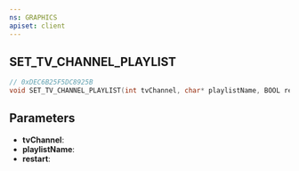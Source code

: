 ```yaml
---
ns: GRAPHICS
apiset: client
---
```

## SET_TV_CHANNEL_PLAYLIST

```c
// 0xDEC6B25F5DC8925B
void SET_TV_CHANNEL_PLAYLIST(int tvChannel, char* playlistName, BOOL restart);
```


## Parameters
* **tvChannel**:
* **playlistName**:
* **restart**: